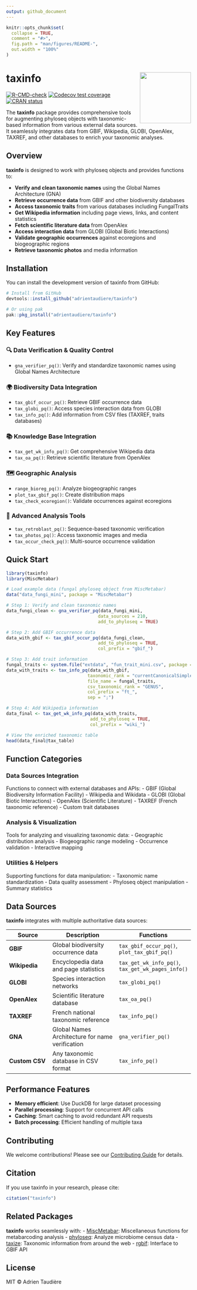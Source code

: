```yaml
---
output: github_document
---
```


```r
knitr::opts_chunk$set(
  collapse = TRUE,
  comment = "#>",
  fig.path = "man/figures/README-",
  out.width = "100%"
)
```

# taxinfo <img src="man/figures/logo.png" align="right" height="139" />

<!-- badges: start -->
[![R-CMD-check](https://github.com/adrientaudiere/taxinfo/workflows/R-CMD-check/badge.svg)](https://github.com/adrientaudiere/taxinfo/actions)
[![Codecov test coverage](https://codecov.io/gh/adrientaudiere/taxinfo/branch/master/graph/badge.svg)](https://app.codecov.io/gh/adrientaudiere/taxinfo?branch=master)
[![CRAN status](https://www.r-project.org/Badges/version/taxinfo)](https://CRAN.R-project.org/package=taxinfo)
<!-- badges: end -->

The **taxinfo** package provides comprehensive tools for augmenting phyloseq objects with taxonomic-based information from various external data sources. It seamlessly integrates data from GBIF, Wikipedia, GLOBI, OpenAlex, TAXREF, and other databases to enrich your taxonomic analyses.

## Overview

**taxinfo** is designed to work with phyloseq objects and provides functions to:

- **Verify and clean taxonomic names** using the Global Names Architecture (GNA)
- **Retrieve occurrence data** from GBIF and other biodiversity databases
- **Access taxonomic traits** from various databases including FungalTraits
- **Get Wikipedia information** including page views, links, and content statistics
- **Fetch scientific literature data** from OpenAlex
- **Access interaction data** from GLOBI (Global Biotic Interactions)
- **Validate geographic occurrences** against ecoregions and biogeographic regions
- **Retrieve taxonomic photos** and media information

## Installation

You can install the development version of taxinfo from GitHub:

```r
# Install from GitHub
devtools::install_github("adrientaudiere/taxinfo")

# Or using pak
pak::pkg_install("adrientaudiere/taxinfo")
```

## Key Features

### 🔍 **Data Verification & Quality Control**
- `gna_verifier_pq()`: Verify and standardize taxonomic names using Global Names Architecture

### 🌍 **Biodiversity Data Integration**
- `tax_gbif_occur_pq()`: Retrieve GBIF occurrence data
- `tax_globi_pq()`: Access species interaction data from GLOBI
- `tax_info_pq()`: Add information from CSV files (TAXREF, traits databases)

### 📚 **Knowledge Base Integration**
- `tax_get_wk_info_pq()`: Get comprehensive Wikipedia data
- `tax_oa_pq()`: Retrieve scientific literature from OpenAlex

### 🗺️ **Geographic Analysis**
- `range_bioreg_pq()`: Analyze biogeographic ranges
- `plot_tax_gbif_pq()`: Create distribution maps
- `tax_check_ecoregion()`: Validate occurrences against ecoregions

### 🔬 **Advanced Analysis Tools**
- `tax_retroblast_pq()`: Sequence-based taxonomic verification
- `tax_photos_pq()`: Access taxonomic images and media
- `tax_occur_check_pq()`: Multi-source occurrence validation

## Quick Start

```r
library(taxinfo)
library(MiscMetabar)

# Load example data (fungal phyloseq object from MiscMetabar)
data("data_fungi_mini", package = "MiscMetabar")

# Step 1: Verify and clean taxonomic names
data_fungi_clean <- gna_verifier_pq(data_fungi_mini, 
                                   data_sources = 210,
                                   add_to_phyloseq = TRUE)

# Step 2: Add GBIF occurrence data
data_with_gbif <- tax_gbif_occur_pq(data_fungi_clean,
                                   add_to_phyloseq = TRUE,
                                   col_prefix = "gbif_")

# Step 3: Add trait information
fungal_traits <- system.file("extdata", "fun_trait_mini.csv", package = "taxinfo")
data_with_traits <- tax_info_pq(data_with_gbif,
                               taxonomic_rank = "currentCanonicalSimpleGenus",
                               file_name = fungal_traits,
                               csv_taxonomic_rank = "GENUS",
                               col_prefix = "ft_",
                               sep = ";")

# Step 4: Add Wikipedia information
data_final <- tax_get_wk_info_pq(data_with_traits,
                                add_to_phyloseq = TRUE,
                                col_prefix = "wiki_")

# View the enriched taxonomic table
head(data_final@tax_table)
```

## Function Categories

### Data Sources Integration
Functions to connect with external databases and APIs:
- GBIF (Global Biodiversity Information Facility)
- Wikipedia and Wikidata
- GLOBI (Global Biotic Interactions)
- OpenAlex (Scientific Literature)
- TAXREF (French taxonomic reference)
- Custom trait databases

### Analysis & Visualization
Tools for analyzing and visualizing taxonomic data:
- Geographic distribution analysis
- Biogeographic range modeling
- Occurrence validation
- Interactive mapping

### Utilities & Helpers
Supporting functions for data manipulation:
- Taxonomic name standardization
- Data quality assessment
- Phyloseq object manipulation
- Summary statistics

## Data Sources

**taxinfo** integrates with multiple authoritative data sources:

| Source | Description | Functions |
|--------|-------------|-----------|
| **GBIF** | Global biodiversity occurrence data | `tax_gbif_occur_pq()`, `plot_tax_gbif_pq()` |
| **Wikipedia** | Encyclopedia data and page statistics | `tax_get_wk_info_pq()`, `tax_get_wk_pages_info()` |
| **GLOBI** | Species interaction networks | `tax_globi_pq()` |
| **OpenAlex** | Scientific literature database | `tax_oa_pq()` |
| **TAXREF** | French national taxonomic reference | `tax_info_pq()` |
| **GNA** | Global Names Architecture for name verification | `gna_verifier_pq()` |
| **Custom CSV** | Any taxonomic database in CSV format | `tax_info_pq()` |

## Performance Features

- **Memory efficient**: Use DuckDB for large dataset processing
- **Parallel processing**: Support for concurrent API calls
- **Caching**: Smart caching to avoid redundant API requests
- **Batch processing**: Efficient handling of multiple taxa

## Contributing

We welcome contributions! Please see our [Contributing Guide](CONTRIBUTING.md) for details.

## Citation

If you use taxinfo in your research, please cite:

```r
citation("taxinfo")
```

## Related Packages

**taxinfo** works seamlessly with:
- [MiscMetabar](https://github.com/adrientaudiere/MiscMetabar): Miscellaneous functions for metabarcoding analysis
- [phyloseq](https://joey711.github.io/phyloseq/): Analyze microbiome census data
- [taxize](https://github.com/ropensci/taxize): Taxonomic information from around the web
- [rgbif](https://github.com/ropensci/rgbif): Interface to GBIF API

## License

MIT © Adrien Taudière
